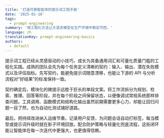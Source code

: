 ```yaml
---
title: '打造可靠智能体的提示词工程手册'
date: '2025-01-18'
tags:
  - prompt-engineering
summary: '用工程化方法让大语言模型在生产环境中稳定可控。'
language: zh
translationKey: prompt-engineering-basics
authors:
  - default
---
```


提示词工程已经从灵感驱动的小技巧，成长为具备通用词汇和可量化质量门槛的工程化实践。成熟的团队会先为每个任务定义清晰的契约：输入、输出、潜在失败模式以及评估指标。先写契约，能避免提示词随意漂移，也能让下游的 API 与分析流程对“好结果”的标准保持一致。

契约确定后，模块化的微提示远胜于巨长的单段文案。将工作流拆分为规划、检索、推理、回答等阶段，并在每个阶段之间保留状态，以便像调试常规系统那样排查问题。工具调用、函数模式和结构化输出虽然前期需要更多心力，却能让回归问题一目了然，也为自动化测试铺好道路。

最后，把持续改进纳入运维节奏。记录用户反馈，为问题会话自动打标签，每当模型或提示词升级时就在影子环境回放。配合防护策略与轻量化兜底流程，这些闭环能让智能体在每一次迭代中更强大，也更值得信赖。
